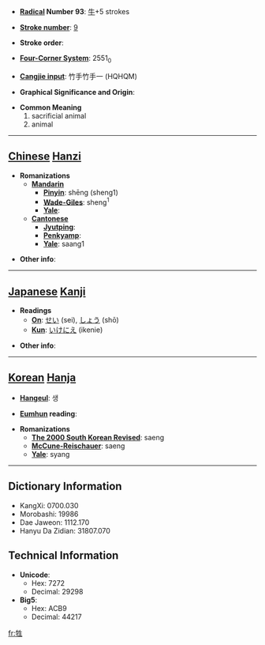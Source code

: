 * '''[[Wiktionary:Chinese radical index| Radical]] Number 93''': [[Wiktionary:Chinese radical index 牛|牛]]+5 strokes

* '''[[Wiktionary:Chinese total strokes index|Stroke number]]''': [[Wiktionary:Chinese total strokes index 9|9]]

* '''Stroke order''': 

* '''[[Wiktionary:Chinese four corner index|Four-Corner System]]''': 2551<sub>0</sub>

* '''[[Wiktionary:Chinese Cangjie index|Cangjie input]]''': 竹手竹手一 (HQHQM)

* '''Graphical Significance and Origin''': 

* '''Common Meaning'''
*#sacrificial animal
*# animal


----

== [[Chinese]] [[Hanzi]] ==

* '''Romanizations'''
** '''[[Mandarin]]'''
*** '''[[Pinyin]]''': shēng (sheng1)
*** '''[[Wade-Giles]]''': sheng<sup>1</sup>
*** '''[[Yale]]''': 
** '''[[Cantonese]]'''
*** '''[[Jyutping]]''':
*** '''[[Penkyamp]]''': 
*** '''[[Yale]]''': saang1

* '''Other info''': 

----

== [[Japanese]] [[Kanji]] ==

* '''Readings'''
** '''[[On]]''': [[せい]] (sei), [[しょう]] (shō)
** '''[[Kun]]''': [[いけにえ]] (ikenie)

* '''Other info''':  

----

== [[Korean]] [[Hanja]] ==

* '''[[Hangeul]]''': 생

* '''[[Eumhun]] reading''': 

* '''Romanizations'''
** '''[[The 2000 South Korean Revised Romanization|The 2000 South Korean Revised]]''': saeng
** '''[[McCune-Reischauer]]''': saeng
** '''[[Yale]]''': syang

----

== Dictionary Information ==

* KangXi: 0700.030
* Morobashi: 19986
* Dae Jaweon: 1112.170
* Hanyu Da Zidian: 31807.070

== Technical Information ==

* '''Unicode''':
** Hex: 7272
** Decimal: 29298
* '''Big5''':
** Hex: ACB9
** Decimal: 44217

[[fr:牲]]